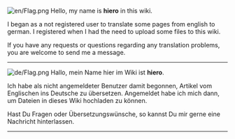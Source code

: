 [[File:en/Flag.png]]
Hello, my name is '''hiero''' in this wiki.

I began as a not registered user to translate some pages from english to german. I registered when I had the need to upload some files to this wiki.

If you have any requests or questions regarding any translation problems, you are welcome to send me a message.
----
[[File:de/Flag.png]]
Hallo, mein Name hier im Wiki ist '''hiero'''.

Ich habe als nicht angemeldeter Benutzer damit begonnen, Artikel vom Englischen ins Deutsche zu übersetzen. Angemeldet habe ich mich dann, um Dateien in dieses Wiki hochladen zu können.

Hast Du Fragen oder Übersetzungswünsche, so kannst Du mir gerne eine Nachricht hinterlassen.
----

